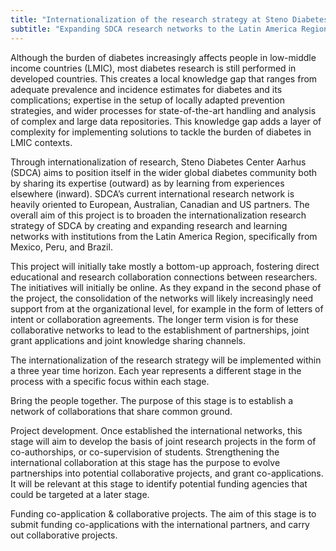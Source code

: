---
title: "Internationalization of the research strategy at Steno Diabetes Center Aarhus"
subtitle: "Expanding SDCA research networks to the Latin America Region"
---

Although the burden of diabetes increasingly affects people in
low-middle income countries (LMIC), most diabetes research is still
performed in developed countries. This creates a local knowledge gap
that ranges from adequate prevalence and incidence estimates for
diabetes and its complications; expertise in the setup of locally
adapted prevention strategies, and wider processes for state-of-the-art
handling and analysis of complex and large data repositories. This
knowledge gap adds a layer of complexity for implementing solutions to
tackle the burden of diabetes in LMIC contexts.

Through internationalization of research, Steno Diabetes Center Aarhus
(SDCA) aims to position itself in the wider global diabetes community
both by sharing its expertise (outward) as by learning from experiences
elsewhere (inward). SDCA’s current international research network is
heavily oriented to European, Australian, Canadian and US partners. The
overall aim of this project is to broaden the internationalization
research strategy of SDCA by creating and expanding research and
learning networks with institutions from the Latin America Region,
specifically from Mexico, Peru, and Brazil.

This project will initially take mostly a bottom-up approach, fostering
direct educational and research collaboration connections between
researchers. The initiatives will initially be online. As they expand in
the second phase of the project, the consolidation of the networks will
likely increasingly need support from at the organizational level, for
example in the form of letters of intent or collaboration agreements.
The longer term vision is for these collaborative networks to lead to
the establishment of partnerships, joint grant applications and joint
knowledge sharing channels.

The internationalization of the research strategy will be implemented
within a three year time horizon. Each year represents a different stage
in the process with a specific focus within each stage.

Bring the people together. The purpose of this stage is to establish a
network of collaborations that share common ground.

Project development. Once established the international networks, this
stage will aim to develop the basis of joint research projects in the
form of co-authorships, or co-supervision of students. Strengthening the
international collaboration at this stage has the purpose to evolve
partnerships into potential collaborative projects, and grant
co-applications. It will be relevant at this stage to identify potential
funding agencies that could be targeted at a later stage.

Funding co-application & collaborative projects. The aim of this stage
is to submit funding co-applications with the international partners,
and carry out collaborative projects.
